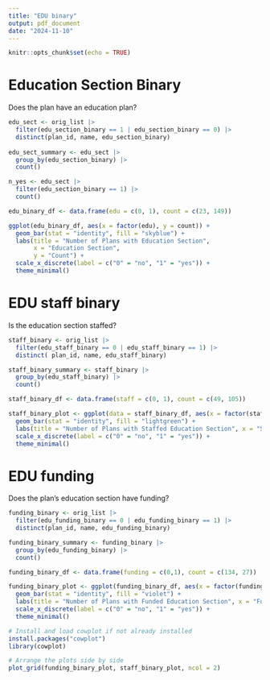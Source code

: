```yaml
---
title: "EDU binary"
output: pdf_document
date: "2024-11-10"
---
```


```r
knitr::opts_chunk$set(echo = TRUE)
```

# Education Section Binary
Does the plan have an education plan? 

```r
edu_sect <- orig_list |> 
  filter(edu_section_binary == 1 | edu_section_binary == 0) |> 
  distinct(plan_id, name, edu_section_binary)
  
edu_sect_summary <- edu_sect |> 
  group_by(edu_section_binary) |> 
  count()
```

```r
n_yes <- edu_sect |> 
  filter(edu_section_binary == 1) |> 
  count()
```

```r
edu_binary_df <- data.frame(edu = c(0, 1), count = c(23, 149))

ggplot(edu_binary_df, aes(x = factor(edu), y = count)) +
  geom_bar(stat = "identity", fill = "skyblue") +
  labs(title = "Number of Plans with Education Section",
       x = "Education Section",
       y = "Count") +
  scale_x_discrete(label = c("0" = "no", "1" = "yes")) + 
  theme_minimal()
```

# EDU staff binary
Is the education section staffed? 

```r
staff_binary <- orig_list |> 
  filter(edu_staff_binary == 0 | edu_staff_binary == 1) |> 
  distinct( plan_id, name, edu_staff_binary)

staff_binary_summary <- staff_binary |> 
  group_by(edu_staff_binary) |> 
  count()
```
```r
staff_binary_df <- data.frame(staff = c(0, 1), count = c(49, 105))

staff_binary_plot <- ggplot(data = staff_binary_df, aes(x = factor(staff), y = count)) +
  geom_bar(stat = "identity", fill = "lightgreen") +
  labs(title = "Number of Plans with Staffed Education Section", x = "Staff", y = "count") +
  scale_x_discrete(label = c("0" = "no", "1" = "yes")) +
  theme_minimal()
```

# EDU funding
Does the plan's education section have funding? 

```r
funding_binary <- orig_list |> 
  filter(edu_funding_binary == 0 | edu_funding_binary == 1) |> 
  distinct(plan_id, name, edu_funding_binary)

funding_binary_summary <- funding_binary |> 
  group_by(edu_funding_binary) |> 
  count()
```

```r
funding_binary_df <- data.frame(funding = c(0,1), count = c(134, 27))

funding_binary_plot <- ggplot(funding_binary_df, aes(x = factor(funding), y = count)) +
  geom_bar(stat = "identity", fill = "violet") +
  labs(title = "Number of Plans with Funded Education Section", x = "Funding", y = "count") +
  scale_x_discrete(label = c("0" = "no", "1" = "yes")) +
  theme_minimal()
```

```r

# Install and load cowplot if not already installed
install.packages("cowplot")
library(cowplot)

# Arrange the plots side by side
plot_grid(funding_binary_plot, staff_binary_plot, ncol = 2)
```

